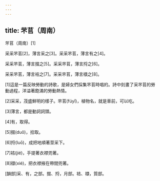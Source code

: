 ```yaml
---
---
---
```

title: 芣苢（周南）
---




芣苢（周南）[1]

采采芣苢[2]，薄言采之[3]。采采芣苢，薄言有之[4]。

采采芣苢，薄言掇之[5]。采采芣苢，薄言捋之[6]。

采采芣苢，薄言袺之[7]。采采芣苢，薄言襭之[8]。

[1]這是一篇反映勞動的詩歌，是婦女們採集芣苢時唱的。詩中刻畫了采芣苢的勞動過程，洋溢著飽滿的勞動熱情。

[2]采采，茂盛鮮明的樣子。芣苢(fúyǐ)，植物名，就是車前，可以吃。

[3]薄言，都是動詞詞頭。

[4]有，取得。

[5]掇(duō)，拾取。

[6]捋(luō)，成把地順著莖采下。

[7]袺(jié)，手提著衣襟兜著。

[8]襭(xié)，把衣襟掖在帶間兜著。

[韻部]采、有，之部。掇、捋，月部。袺、襭，質部。